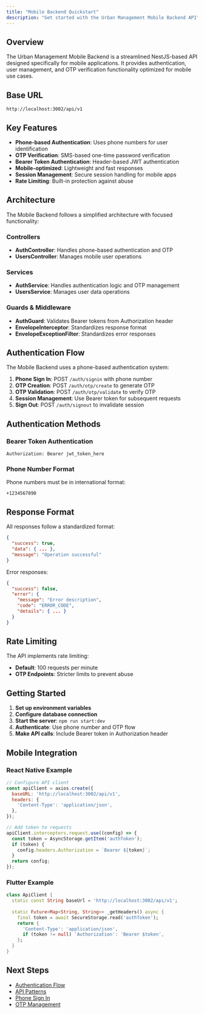 ```yaml
---
title: "Mobile Backend Quickstart"
description: "Get started with the Urban Management Mobile Backend API"
---
```


## Overview

The Urban Management Mobile Backend is a streamlined NestJS-based API designed specifically for mobile applications. It provides authentication, user management, and OTP verification functionality optimized for mobile use cases.

## Base URL

```
http://localhost:3002/api/v1
```

## Key Features

- **Phone-based Authentication**: Uses phone numbers for user identification
- **OTP Verification**: SMS-based one-time password verification
- **Bearer Token Authentication**: Header-based JWT authentication
- **Mobile-optimized**: Lightweight and fast responses
- **Session Management**: Secure session handling for mobile apps
- **Rate Limiting**: Built-in protection against abuse

## Architecture

The Mobile Backend follows a simplified architecture with focused functionality:

### Controllers
- **AuthController**: Handles phone-based authentication and OTP
- **UsersController**: Manages mobile user operations

### Services
- **AuthService**: Handles authentication logic and OTP management
- **UsersService**: Manages user data operations

### Guards & Middleware
- **AuthGuard**: Validates Bearer tokens from Authorization header
- **EnvelopeInterceptor**: Standardizes response format
- **EnvelopeExceptionFilter**: Standardizes error responses

## Authentication Flow

The Mobile Backend uses a phone-based authentication system:

1. **Phone Sign In**: POST `/auth/signin` with phone number
2. **OTP Creation**: POST `/auth/otp/create` to generate OTP
3. **OTP Validation**: POST `/auth/otp/validate` to verify OTP
4. **Session Management**: Use Bearer token for subsequent requests
5. **Sign Out**: POST `/auth/signout` to invalidate session

## Authentication Methods

### Bearer Token Authentication
```http
Authorization: Bearer jwt_token_here
```

### Phone Number Format
Phone numbers must be in international format:
```
+1234567890
```

## Response Format

All responses follow a standardized format:

```json
{
  "success": true,
  "data": { ... },
  "message": "Operation successful"
}
```

Error responses:

```json
{
  "success": false,
  "error": {
    "message": "Error description",
    "code": "ERROR_CODE",
    "details": { ... }
  }
}
```

## Rate Limiting

The API implements rate limiting:
- **Default**: 100 requests per minute
- **OTP Endpoints**: Stricter limits to prevent abuse

## Getting Started

1. **Set up environment variables**
2. **Configure database connection**
3. **Start the server**: `npm run start:dev`
4. **Authenticate**: Use phone number and OTP flow
5. **Make API calls**: Include Bearer token in Authorization header

## Mobile Integration

### React Native Example
```javascript
// Configure API client
const apiClient = axios.create({
  baseURL: 'http://localhost:3002/api/v1',
  headers: {
    'Content-Type': 'application/json',
  },
});

// Add token to requests
apiClient.interceptors.request.use((config) => {
  const token = AsyncStorage.getItem('authToken');
  if (token) {
    config.headers.Authorization = `Bearer ${token}`;
  }
  return config;
});
```

### Flutter Example
```dart
class ApiClient {
  static const String baseUrl = 'http://localhost:3002/api/v1';
  
  static Future<Map<String, String>> _getHeaders() async {
    final token = await SecureStorage.read('authToken');
    return {
      'Content-Type': 'application/json',
      if (token != null) 'Authorization': 'Bearer $token',
    };
  }
}
```

## Next Steps

- [Authentication Flow](/v1/mobile-backend/authentication-flow)
- [API Patterns](/v1/mobile-backend/api-patterns)
- [Phone Sign In](/v1/mobile-backend/auth/signin)
- [OTP Management](/v1/mobile-backend/otp/create-otp)